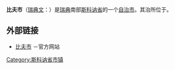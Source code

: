 {{Infobox Kommun|
fullname=Bjuvs kommun|
coatofarms=[[Image:Bjuv_vapen.svg|100px]]|
county=[[斯科讷省|斯科讷省]]|
province=[[Scania|Scania]]|
capital={{link-en|比夫|Bjuv}}|
map=[[Image:Bjuv_Municipality_in_Scania_County.png|200px]]|
arearank=第271名|
area=116.44|
arealand=116.17|
populationrank=第157名|
population=14,199|
densityrank=第39名|
populationdensity=122.2|
website=http://www.bjuv.se/|
footnotes=面积与人口统计数据来自[[瑞典统计局|瑞典统计局]]，截至2006年12月31日
|}}

'''比夫市'''（[[瑞典文|瑞典文]]：{{lang|sv|''Bjuvs kommun''}}）是[[瑞典|瑞典]]南部[[斯科讷省|斯科讷省]]的一个[[瑞典自治市|自治市]]。其治所位于{{link-en|比夫|Bjuv}}。

==外部链接==
*[http://www.bjuv.se/ 比夫市] {{Wayback|url=http://www.bjuv.se/ |date=20210410195936 }}－官方网站

{{Skåne County}}
{{Localities in Bjuv Municipality}}

{{coord|56|05|N|12|55|E|region:SE_type:adm2nd|display=title}}

[[Category:斯科讷省市镇|Category:斯科讷省市镇]]